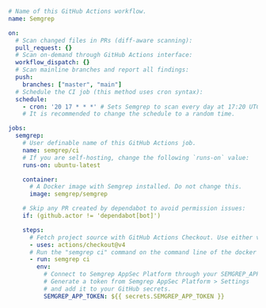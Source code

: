 <!--

CI code snippet for GitHub Actions with Semgrep AppSec Platform (SAST)

-->

```yaml
# Name of this GitHub Actions workflow.
name: Semgrep

on:
  # Scan changed files in PRs (diff-aware scanning):
  pull_request: {}
  # Scan on-demand through GitHub Actions interface:
  workflow_dispatch: {}
  # Scan mainline branches and report all findings:
  push:
    branches: ["master", "main"]
  # Schedule the CI job (this method uses cron syntax):
  schedule:
    - cron: '20 17 * * *' # Sets Semgrep to scan every day at 17:20 UTC.
    # It is recommended to change the schedule to a random time.

jobs:
  semgrep:
    # User definable name of this GitHub Actions job.
    name: semgrep/ci
    # If you are self-hosting, change the following `runs-on` value:
    runs-on: ubuntu-latest

    container:
      # A Docker image with Semgrep installed. Do not change this.
      image: semgrep/semgrep

    # Skip any PR created by dependabot to avoid permission issues:
    if: (github.actor != 'dependabot[bot]')

    steps:
      # Fetch project source with GitHub Actions Checkout. Use either v3 or v4.
      - uses: actions/checkout@v4
      # Run the "semgrep ci" command on the command line of the docker image.
      - run: semgrep ci
        env:
          # Connect to Semgrep AppSec Platform through your SEMGREP_APP_TOKEN.
          # Generate a token from Semgrep AppSec Platform > Settings
          # and add it to your GitHub secrets.
          SEMGREP_APP_TOKEN: ${{ secrets.SEMGREP_APP_TOKEN }}
```
